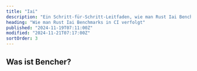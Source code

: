 ```yaml
---
title: "Iai"
description: "Ein Schritt-für-Schritt-Leitfaden, wie man Rust Iai Benchmarks in CI verfolgt"
heading: "Wie man Rust Iai Benchmarks in CI verfolgt"
published: "2024-11-19T07:11:00Z"
modified: "2024-11-21T07:17:00Z"
sortOrder: 3
---
```



<Intro
  text="wie man Rust-Code mit Iai benchmarken kann"
  url="/de/learn/benchmarking/rust/iai/"
  name="Iai"
/>

## Was ist Bencher?

<BencherIntro />

<Steps
  adapter="rust_iai"
  url="/de/docs/explanation/adapters/#-rust-iai"
/>

<RustIai />

<CallToAction lang={Language.de} />